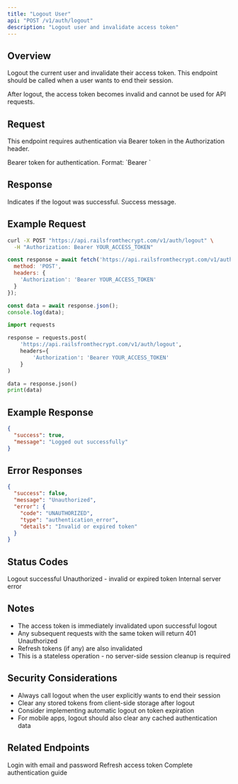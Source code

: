 ```yaml
---
title: "Logout User"
api: "POST /v1/auth/logout"
description: "Logout user and invalidate access token"
---
```


## Overview

Logout the current user and invalidate their access token. This endpoint should be called when a user wants to end their session.

<Note>
  After logout, the access token becomes invalid and cannot be used for API requests.
</Note>

## Request

This endpoint requires authentication via Bearer token in the Authorization header.

<ParamField header="Authorization" type="string" required>
  Bearer token for authentication. Format: `Bearer <access_token>`
</ParamField>

## Response

<ResponseField name="success" type="boolean">
  Indicates if the logout was successful.
</ResponseField>

<ResponseField name="message" type="string">
  Success message.
</ResponseField>

## Example Request

<CodeGroup>

```bash cURL
curl -X POST "https://api.railsfromthecrypt.com/v1/auth/logout" \
  -H "Authorization: Bearer YOUR_ACCESS_TOKEN"
```

```javascript JavaScript
const response = await fetch('https://api.railsfromthecrypt.com/v1/auth/logout', {
  method: 'POST',
  headers: {
    'Authorization': 'Bearer YOUR_ACCESS_TOKEN'
  }
});

const data = await response.json();
console.log(data);
```

```python Python
import requests

response = requests.post(
    'https://api.railsfromthecrypt.com/v1/auth/logout',
    headers={
        'Authorization': 'Bearer YOUR_ACCESS_TOKEN'
    }
)

data = response.json()
print(data)
```

</CodeGroup>

## Example Response

<ResponseExample>

```json Success Response
{
  "success": true,
  "message": "Logged out successfully"
}
```

</ResponseExample>

## Error Responses

<ResponseExample>

```json Unauthorized
{
  "success": false,
  "message": "Unauthorized",
  "error": {
    "code": "UNAUTHORIZED",
    "type": "authentication_error",
    "details": "Invalid or expired token"
  }
}
```

</ResponseExample>

## Status Codes

<ResponseField name="200" type="number">
  Logout successful
</ResponseField>

<ResponseField name="401" type="number">
  Unauthorized - invalid or expired token
</ResponseField>

<ResponseField name="500" type="number">
  Internal server error
</ResponseField>

## Notes

- The access token is immediately invalidated upon successful logout
- Any subsequent requests with the same token will return 401 Unauthorized
- Refresh tokens (if any) are also invalidated
- This is a stateless operation - no server-side session cleanup is required

## Security Considerations

- Always call logout when the user explicitly wants to end their session
- Clear any stored tokens from client-side storage after logout
- Consider implementing automatic logout on token expiration
- For mobile apps, logout should also clear any cached authentication data

## Related Endpoints

<CardGroup cols={2}>
  <Card
    title="Login"
    icon="sign-in-alt"
    href="/api/auth/login"
  >
    Login with email and password
  </Card>
  <Card
    title="Refresh Token"
    icon="sync"
    href="/api/auth/refresh"
  >
    Refresh access token
  </Card>
  <Card
    title="Authentication Guide"
    icon="book"
    href="/authentication"
  >
    Complete authentication guide
  </Card>
</CardGroup>

